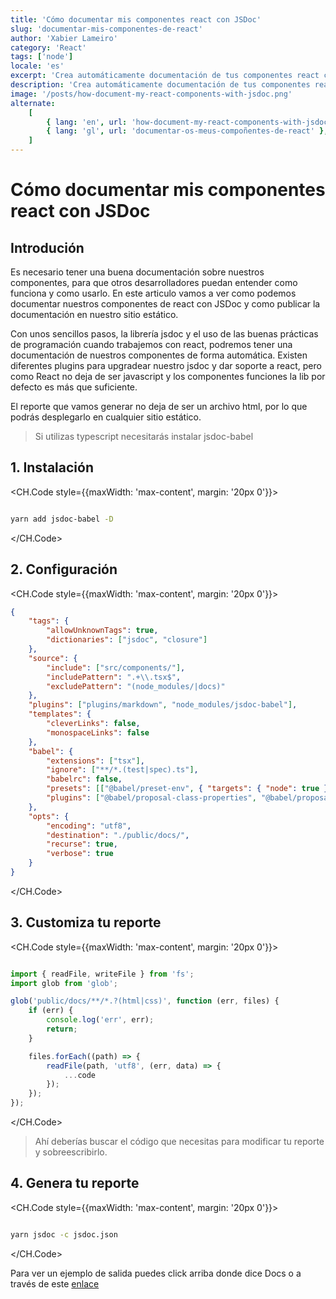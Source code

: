 ```yaml
---
title: 'Cómo documentar mis componentes react con JSDoc'
slug: 'documentar-mis-componentes-de-react'
author: 'Xabier Lameiro'
category: 'React'
tags: ['node']
locale: 'es'
excerpt: 'Crea automáticamente documentación de tus componentes react con jsdoc y publícala en tu sitio estático'
description: 'Crea automáticamente documentación de tus componentes react con jsdoc y publícala en tu sitio estático'
image: '/posts/how-document-my-react-components-with-jsdoc.png'
alternate:
    [
        { lang: 'en', url: 'how-document-my-react-components-with-jsdoc' },
        { lang: 'gl', url: 'documentar-os-meus-compoñentes-de-react' },
    ]
---
```


# Cómo documentar mis componentes react con JSDoc

<Date date="01-16-2023" />

<GoogleAdsense />

## Introdución

Es necesario tener una buena documentación sobre nuestros componentes, para que otros desarrolladores puedan entender como funciona y como usarlo. En este articulo vamos a ver como podemos documentar nuestros componentes de react con JSDoc y como publicar la documentación en nuestro sitio estático.

Con unos sencillos pasos, la librería jsdoc y el uso de las buenas prácticas de programación cuando trabajemos con react, podremos tener una documentación de nuestros componentes de forma automática. Existen diferentes plugins para upgradear nuestro jsdoc y dar soporte a react, pero como React no deja de ser javascript y los componentes funciones la lib por defecto es más que suficiente.

El reporte que vamos generar no deja de ser un archivo html, por lo que podrás desplegarlo en cualquier sitio estático.

> Si utilizas typescript necesitarás instalar jsdoc-babel

## 1. Instalación

<CH.Code style={{maxWidth: 'max-content', margin: '20px 0'}}>

```bash

yarn add jsdoc-babel -D

```

</CH.Code>

## 2. Configuración

<CH.Code style={{maxWidth: 'max-content', margin: '20px 0'}}>

```json jsdoc.json
{
    "tags": {
        "allowUnknownTags": true,
        "dictionaries": ["jsdoc", "closure"]
    },
    "source": {
        "include": ["src/components/"],
        "includePattern": ".+\\.tsx$",
        "excludePattern": "(node_modules/|docs)"
    },
    "plugins": ["plugins/markdown", "node_modules/jsdoc-babel"],
    "templates": {
        "cleverLinks": false,
        "monospaceLinks": false
    },
    "babel": {
        "extensions": ["tsx"],
        "ignore": ["**/*.(test|spec).ts"],
        "babelrc": false,
        "presets": [["@babel/preset-env", { "targets": { "node": true } }], "@babel/preset-typescript"],
        "plugins": ["@babel/proposal-class-properties", "@babel/proposal-object-rest-spread"]
    },
    "opts": {
        "encoding": "utf8",
        "destination": "./public/docs/",
        "recurse": true,
        "verbose": true
    }
}
```

</CH.Code>

## 3. Customiza tu reporte

<CH.Code style={{maxWidth: 'max-content', margin: '20px 0'}}>

```javascript custom-docs.js mark=13

import { readFile, writeFile } from 'fs';
import glob from 'glob';

glob('public/docs/**/*.?(html|css)', function (err, files) {
    if (err) {
        console.log('err', err);
        return;
    }

    files.forEach((path) => {
        readFile(path, 'utf8', (err, data) => {
            ...code
        });
    });
});


```

</CH.Code>

> Ahí deberías buscar el código que necesitas para modificar tu reporte y sobreescribirlo.

## 4. Genera tu reporte

<CH.Code style={{maxWidth: 'max-content', margin: '20px 0'}}>

```bash

yarn jsdoc -c jsdoc.json

```

</CH.Code>

Para ver un ejemplo de salida puedes click arriba donde dice Docs o a través de este [enlace](https://docs.xabierlameiro.com 'Link to my docs')
